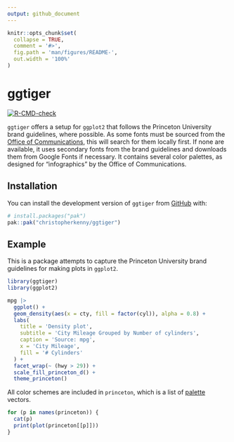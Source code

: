 ```yaml
---
output: github_document
---
```


<!-- README.md is generated from README.Rmd. Please edit that file -->

```r
knitr::opts_chunk$set(
  collapse = TRUE,
  comment = '#>',
  fig.path = 'man/figures/README-',
  out.width = '100%'
)
```

# ggtiger

<!-- badges: start -->
[![R-CMD-check](https://github.com/christopherkenny/ggtiger/actions/workflows/R-CMD-check.yaml/badge.svg)](https://github.com/christopherkenny/ggtiger/actions/workflows/R-CMD-check.yaml)
<!-- badges: end -->

`ggtiger` offers a setup for `ggplot2` that follows the Princeton University brand guidelines, where possible.
As some fonts must be sourced from the [Office of Communications](https://communications.princeton.edu/guides-tools/logo-graphic-identity), this will search for them locally first.
If none are available, it uses secondary fonts from the brand guidelines and downloads them from Google Fonts if necessary.
It contains several color palettes, as designed for "infographics" by the Office of Communications.

## Installation

You can install the development version of `ggtiger` from [GitHub](https://github.com/) with:

``` r
# install.packages("pak")
pak::pak("christopherkenny/ggtiger")
```

## Example

This is a package attempts to capture the Princeton University brand guidelines for making plots in `ggplot2`.

```r
library(ggtiger)
library(ggplot2)

mpg |> 
  ggplot() +
  geom_density(aes(x = cty, fill = factor(cyl)), alpha = 0.8) +
  labs(
    title = 'Density plot',
    subtitle = 'City Mileage Grouped by Number of cylinders',
    caption = 'Source: mpg',
    x = 'City Mileage',
    fill = '# Cylinders'
  ) +
  facet_wrap(~ (hwy > 29)) +
  scale_fill_princeton_d() +
  theme_princeton()
```

All color schemes are included in `princeton`, which is a list of [palette](https://github.com/christopherkenny/palette) vectors.

```r
for (p in names(princeton)) {
  cat(p)
  print(plot(princeton[[p]]))
}
```
